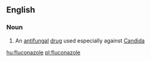 ==English==

===Noun===
{{wikipedia}}
{{en-noun|-}}

# An [[antifungal]] [[drug]] used especially against [[Candida]]

[[hu:fluconazole]]
[[pl:fluconazole]]